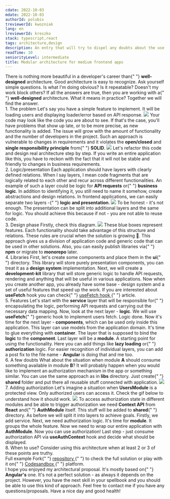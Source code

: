 ```yaml
---
cdate: 2022-10-03
mdate: 2022-10-03
authorId: polubis
treviewerId: kwozniak
lang: en
lreviewerId: kreszko
stack: typescript,react
tags: architecture,design
description: An entry that will try to dispel any doubts about the use of modular architecture in frontend applications.
readTime: 10
seniorityLevel: intermediate
title: Modular architecture for medium frontend apps
---
```


<Prelude>
  <M>
    There is nothing more beautiful in a developer's career than{" "}
    <B>well-designed</B> architecture.
  </M>
  <M>
    Good architecture is easy to recognize. Ask yourself simple questions. Is
    what I'm doing obvious? Is it repeatable? Doesn't my work block others?
  </M>
  <M>
    If all the answers are true, then you are working with a{" "}
    <B>well-designed</B> architecture.
  </M>
  <M>What it means in practice? Together we will find the answer.</M>
</Prelude>

<Section>
  <XL>1. The problem</XL>
  <M>
    Let's say you have a simple feature to implement. It will be loading users
    and displaying loader/error based on API response.
  </M>
  <Img
    border
    src="/assets/modular-architecture-for-medium-frontend-apps/app.gif"
    description="Small demo"
  />
  <M>
    Your code may look like the code you are about to see. If that's the case,
    you'll have problems that show up late, or to be more precise, as new
    functionality is added.
  </M>
  <Snippet
    linesCount={62}
    src="https://raw.githubusercontent.com/polubis/Modular-architecture-for-medium-frontend-apps/main/snippets/no-layers.tsx"
    description="A messy solution"
  />
  <M>
    The issue will grow with the amount of functionality and the number of
    developers in the project.
  </M>
  <M>
    Such an approach is vulnerable to changes in requirements and it violates
    the <B>open/closed</B> and <B>single responsibility principle</B> from{" "}
    <B>SOLID</B>.
  </M>
  <Img
    border
    src="/assets/modular-architecture-for-medium-frontend-apps/1-layer.jpg"
    description="Your current architecture diagram"
  />
  <M>Let's refactor this code and design real architecture step by step.</M>
  <Hint hasBg>
    If you write an entire application like this, you have to reckon with the
    fact that it will not be stable and friendly to changes in business
    requirements.
  </Hint>
</Section>

<Section>
  <XL>2. Logic/presentation</XL>
  <M>
    Each application should have layers with clearly defined relations. When I
    say layers, I mean code fragments that are logically related to each other
    and recur across different functionalities.
  </M>
  <M>
    An example of such a layer could be logic for <B>API requests</B> or{" "}
    <B>business logic</B>. In addition to identifying it, you still need to name
    it somehow, create abstractions and design relations.
  </M>
  <M>
    In frontend applications, we can easily separate two layers -{" "}
    <B>logic and presentation</B>.
  </M>
  <Img
    border
    src="/assets/modular-architecture-for-medium-frontend-apps/lp.jpg"
    description="Now you have 2 layers"
  />
  <Snippet
    src="https://raw.githubusercontent.com/polubis/Modular-architecture-for-medium-frontend-apps/main/snippets/2-layers.tsx"
    description="2 layers in code"
    linesCount={63}
  />
  <M>
    To be honest - it's not enough. The presentation can be split into
    additional layers and the same for logic. You should achieve this because if
    not - you are not able to reuse code.
  </M>
</Section>

<Section>
  <XL>3. Design phase</XL>
  <M>Firstly, check this diagram.</M>
  <Img
    border
    src="/assets/modular-architecture-for-medium-frontend-apps/a-final.jpg"
    description="Modular architecture diagram"
  />
  <M>
    These blue boxes represent features. Each functionality should take
    advantage of this structure and relations. These rules are crucial when the
    solution is growing 🐍.
  </M>
  <M>
    This approach gives us a division of application code and generic code that
    can be used in other solutions. Also, you can easily publish libraries via{" "}
    <B>npm</B> or migrate to <B>monorepo</B> later.
  </M>
</Section>

<Section>
  <XL>4. Libraries</XL>
  <M>
    First, let's create some components and place them in the <B>ui</B>{" "}
    directory. This library will store purely presentation components, you can
    treat it as a <B>design system</B> implementation.
  </M>
  <Snippet
    src="https://raw.githubusercontent.com/polubis/Modular-architecture-for-medium-frontend-apps/main/src/libs/ui/avatar/Avatar.tsx"
    description="Avatar component"
    linesCount={13}
  />
  <Snippet
    src="https://raw.githubusercontent.com/polubis/Modular-architecture-for-medium-frontend-apps/main/src/libs/ui/avatars-grid/AvatarsGrid.tsx"
    description="AvatarsGrid component"
    linesCount={27}
  />
  <M>
    Next, we will create a <B>development-kit</B> library that will store
    generic logic to handle API requests, rendering and anything that will be
    useful in various applications.
  </M>
  <Snippet
    src="https://raw.githubusercontent.com/polubis/Modular-architecture-for-medium-frontend-apps/main/src/libs/development-kit/useFetch.ts"
    description="Generic hook for fetching"
    linesCount={60}
  />
  <Snippet
    src="https://raw.githubusercontent.com/polubis/Modular-architecture-for-medium-frontend-apps/main/src/libs/development-kit/Renderer.tsx"
    description="Render handler"
    linesCount={30}
  />
  <M>
    Now when you create another app, you already have some base - design system
    and a set of useful features that speed up the work.
  </M>
  <Hint hasBg>
    If you are interested about <B>useFetch</B> hook you can check{" "}
    <A
      href="https://greenonsoftware.com/articles/quick-wins/use-fetch-hook/"
      outside
    >
      useFetch hook
    </A>{" "}
    article.
  </Hint>
</Section>

<Section>
  <XL>5. Features</XL>
  <M>
    Let's start with the <B>service</B> layer that will be responsible for{" "}
    encapsulating the logic, performing API requests and carrying out the
    necessary data mapping.
  </M>
  <Snippet
    src="https://raw.githubusercontent.com/polubis/Modular-architecture-for-medium-frontend-apps/main/src/features/users/services/users.service.ts"
    description="Now you can fetch users"
    linesCount={51}
  />
  <M>
    Now, look at the next layer - <B>logic</B>. We will use <B>useFetch</B>{" "}
    generic hook to implement users fetch.
  </M>
  <Snippet
    src="https://raw.githubusercontent.com/polubis/Modular-architecture-for-medium-frontend-apps/main/src/features/users/logic/use-users.ts"
    description="Handling fetch users"
    linesCount={13}
  />
  <M>
    Logic done. Now it's time for the next layer - <B>components</B>, which can
    be used only inside this application. This layer can use models from the
    application domain.
  </M>
  <Snippet
    src="https://raw.githubusercontent.com/polubis/Modular-architecture-for-medium-frontend-apps/main/src/features/users/components/users-list/users-list.component.tsx"
    description="Rendering users list"
    linesCount={42}
  />
  <M>
    It's time to glue everything with <B>container</B>. The layer that is
    supposed to bind the <B>logic</B> to the <B>component</B>.
  </M>
  <Snippet
    src="https://raw.githubusercontent.com/polubis/Modular-architecture-for-medium-frontend-apps/Showcase/snippets/users.container.tsx"
    description="Looks simple?"
    linesCount={8}
  />
  <M>
    Last layer will be a <B>module</B>. A starting point for using the
    functionality. Here you can add things like <B>lazy loading</B> or{" "}
    <B>authorization</B> logic.
  </M>
  <Snippet
    src="https://raw.githubusercontent.com/polubis/Modular-architecture-for-medium-frontend-apps/main/snippets/users.module.tsx"
    description="Here everything starts"
    linesCount={5}
  />
  <Hint hasBg>
    For easier recognition of individual layers, you can add a post fix to the
    file name - <B>Angular</B> is doing that and me too.
  </Hint>
</Section>

<Section>
  <XL>6. A few doubts</XL>
  <M>
    What about the situation when module <B>A</B> should consume something
    available in module <B>B</B>? It will probably happen when you would like to
    implement an authorization mechanism in the app or something similar.
  </M>
  <M>
    You can use the same approach as in <B>libs</B> directory. Just create{" "}
    <B>shared</B> folder and put there all reusable stuff connected with
    application.
  </M>
  <Img
    border
    src="/assets/modular-architecture-for-medium-frontend-apps/a-final4x.png"
    description="Architecture with shared module"
  />
</Section>

<Section>
  <XL>7. Adding authorization</XL>
  <M>
    Let's imagine a situation when <B>UsersModule</B> is a protected view. Only
    authorized users can access it. Check the gif below to understand how it
    should work.
  </M>
  <Img
    border
    src="/assets/modular-architecture-for-medium-frontend-apps/app-final.gif"
    description="Authorization feature"
  />
  <M>
    To access authorization state in different modules and be able to trigger
    authorization we need <B>Context API</B> from <B>React</B> and{" "}
    <B>AuthModule</B> itself. This stuff will be added to <B>shared</B>{" "}
    directory.
  </M>
  <M>
    As before we will split it into layers to achieve goals. Firstly, we add
    service.
  </M>
  <Snippet
    src="https://raw.githubusercontent.com/polubis/Modular-architecture-for-medium-frontend-apps/main/src/shared/auth/services/auth.service.ts"
    description="Authorization service"
    linesCount={54}
  />
  <M>Next, we need authorization logic.</M>
  <Snippet
    src="https://raw.githubusercontent.com/polubis/Modular-architecture-for-medium-frontend-apps/main/src/shared/auth/logic/auth.tsx"
    description="Context used"
    linesCount={45}
  />
  <M>
    It's time for <B>module</B>. It groups the whole feature.
  </M>
  <Snippet
    src="https://raw.githubusercontent.com/polubis/Modular-architecture-for-medium-frontend-apps/main/src/shared/auth/auth.module.tsx"
    description="Module is ultra simple"
    linesCount={5}
  />
  <M>
    Now we need to wrap our entire application with <B>AuthModule</B>. Now you
    can use authorization!
  </M>
  <Snippet
    src="https://raw.githubusercontent.com/polubis/Modular-architecture-for-medium-frontend-apps/main/src/index.tsx"
    description="App wrapped"
    linesCount={22}
  />
  <M>
    Last step - just consume authorization API via <B>useAuthContext</B> hook
    and decide what should be displayed.
  </M>
  <Snippet
    src="https://raw.githubusercontent.com/polubis/Modular-architecture-for-medium-frontend-apps/main/src/features/users/containers/users.container.tsx"
    description="Consuming auth API"
    linesCount={26}
  />
</Section>

<Section>
  <XL>8. When to use?</XL>
  <M>
    Consider using this architecture when at least 2 or 3 of these points are
    truthy.
  </M>
  <List items="It's single page application, There is a small amount of shared state across components, Application is small/medium size, Your team is familiar with these architectural concepts" />
</Section>

<Section>
  <XL>Full example</XL>
  <M>
    Fork{" "}
    <A
      href="https://github.com/polubis/Modular-architecture-for-medium-frontend-apps/tree/Showcase"
      outside
    >
      repository
    </A>{" "}
    to check the full solution or play with it on{" "}
    <A
      href="https://codesandbox.io/p/github/polubis/Modular-architecture-for-medium-frontend-apps/Showcase?import=true&selection=%5B%7B%22endColumn%22%3A3%2C%22endLineNumber%22%3A16%2C%22startColumn%22%3A3%2C%22startLineNumber%22%3A16%7D%5D"
      outside
    >
      Codesandbox
    </A>{" "}
    platform.
  </M>
</Section>

<Summary>
  <M>
    I hope you enjoyed my architectural proposal. It's mostly based on{" "}
    <B>Angular's</B> one.
  </M>
  <M>
    It's not a perfect solution - as always it depends on the project. However,
    you have the next skill in your spellbook and you should be able to use this
    kind of approach.
  </M>
  <M>
    Feel free to contact me if you have any questions/proposals. Have a nice day
    and good health!
  </M>
</Summary>
